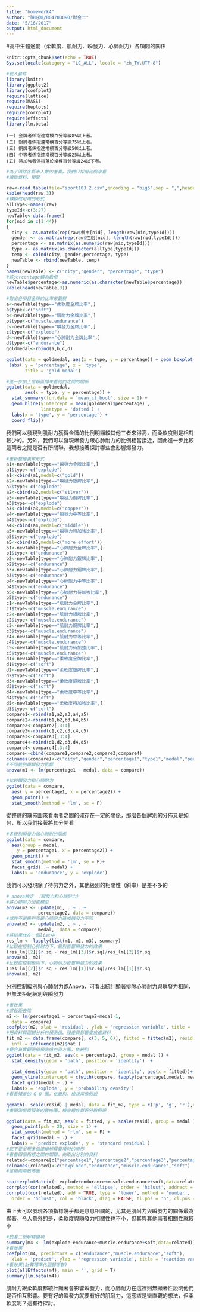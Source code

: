 ```yaml
---
title: "homework4"
author: "陳羽渢/B04703090/財金二"
date: "5/16/2017"
output: html_document
---
```

#高中生體適能（柔軟度、肌耐力、瞬發力、心肺耐力）各項間的關係
```r
knitr::opts_chunk$set(echo = TRUE)
Sys.setlocale(category = "LC_ALL", locale = "zh_TW.UTF-8")
```

```r
#載入套件
library(knitr)
library(ggplot2)
library(coefplot)
require(lattice)
require(MASS)
require(heplots)
require(corrplot)
require(effects)
library(lm.beta)
```

```{}
(一) 金牌者係指達常模百分等級85以上者。
(二) 銀牌者係指達常模百分等級75以上者。
(三) 銅牌者係指達常模百分等級50以上者。
(四) 中等者係指達常模百分等級25以上者。
(五) 待加強者係指落於常模百分等級24以下者。
```

```r
#為了消除各縣市人數的差異，我們只採用比例來看
#讀取資料、預覽

raw<-read.table(file="sport103 2.csv",encoding = "big5",sep = ",",header = TRUE)
kable(head(raw,3))
#轉換成可用的形式
allType<-names(raw)
typeId<-c(3:27)
newTable<-data.frame()
for(nid in c(1:44))
{
  city <- as.matrix(rep(raw$縣市[nid], length(raw[nid,typeId])))
  gender <- as.matrix(rep(raw$性別[nid], length(raw[nid,typeId])))
  percentage <- as.matrix(as.numeric(raw[nid,typeId]))
  type <- as.matrix(as.character(allType[typeId]))
  temp <- cbind(city, gender,percentage, type)
  newTable <- rbind(newTable, temp)
}
names(newTable) <- c("city","gender", "percentage", "type")
#將percentage轉為數值
newTable$percentage<-as.numeric(as.character(newTable$percentage))
kable(head(newTable,3))

```

```r
#取出各項目金牌的比率做觀察
a<-newTable[type=="柔軟度金牌比率",]
a$type<-c("soft")
b<-newTable[type=="肌耐力金牌比率",]
b$type<-c("muscle.endurance")
c<-newTable[type=="瞬發力金牌比率",]
c$type<-c("explode")
d<-newTable[type=="心肺耐力金牌比率",]
d$type<-c("endurance")
goldmedal<-rbind(a,b,c,d)

ggplot(data = goldmedal, aes(x = type, y = percentage)) + geom_boxplot() + coord_flip() +
 labs( y = 'percentage', x = 'type', 
       title = 'gold medal') 

```

```r
#進一步加上信賴區間來看他們之間的關係
ggplot(data = goldmedal, 
       aes(x = type, y = percentage)) +
  stat_summary(fun.data = 'mean_cl_boot', size = 1) +
  geom_hline(yintercept = mean(goldmedal$percentage) , 
             linetype = 'dotted') +
  labs(x = 'type', y = 'percentage') +
  coord_flip()
```
我們可以發現到肌耐力獲得金牌的比例明顯較其他三者來得高，而柔軟度則是相對較少的。另外，我們可以發現爆發力跟心肺耐力的比例相當接近，因此進一步比較這兩者之間是否有所關聯。我想接著探討哪些會影響爆發力。
```r
#重新整理表單形式
a1<-newTable[type=="瞬發力金牌比率",]
a1$type<-c("explode")
a1<-cbind(a1,medal=c("gold"))
a2<-newTable[type=="瞬發力銀牌比率",]
a2$type<-c("explode")
a2<-cbind(a2,medal=c("silver"))
a3<-newTable[type=="瞬發力銅牌比率",]
a3$type<-c("explode")
a3<-cbind(a3,medal=c("copper"))
a4<-newTable[type=="瞬發力中等比率",]
a4$type<-c("explode")
a4<-cbind(a4,medal=c("middle"))
a5<-newTable[type=="瞬發力待加強比率",]
a5$type<-c("explode")
a5<-cbind(a5,medal=c("more effort"))
b1<-newTable[type=="心肺耐力金牌比率",]
b1$type<-c("endurance")
b2<-newTable[type=="心肺耐力銀牌比率",]
b2$type<-c("endurance")
b3<-newTable[type=="心肺耐力銅牌比率",]
b3$type<-c("endurance")
b4<-newTable[type=="心肺耐力中等比率",]
b4$type<-c("endurance")
b5<-newTable[type=="心肺耐力待加強比率",]
b5$type<-c("endurance")
c1<-newTable[type=="肌耐力金牌比率",]
c1$type<-c("muscle.endurance")
c2<-newTable[type=="肌耐力銀牌比率",]
c2$type<-c("muscle.endurance")
c3<-newTable[type=="肌耐力銅牌比率",]
c3$type<-c("muscle.endurance")
c4<-newTable[type=="肌耐力中等比率",]
c4$type<-c("muscle.endurance")
c5<-newTable[type=="肌耐力待加強比率",]
c5$type<-c("muscle.endurance")
d1<-newTable[type=="柔軟度金牌比率",]
d1$type<-c("soft")
d2<-newTable[type=="柔軟度銀牌比率",]
d2$type<-c("soft")
d3<-newTable[type=="柔軟度銅牌比率",]
d3$type<-c("soft")
d4<-newTable[type=="柔軟度中等比率",]
d4$type<-c("soft")
d5<-newTable[type=="柔軟度待加強比率",]
d5$type<-c("soft")
compare1<-rbind(a1,a2,a3,a4,a5)
compare2<-rbind(b1,b2,b3,b4,b5)
compare2<-compare2[,3:4]
compare3<-rbind(c1,c2,c3,c4,c5)
compare3<-compare3[,3:4]
compare4<-rbind(d1,d2,d3,d4,d5)
compare4<-compare4[,3:4]
compare<-cbind(compare1,compare2,compare3,compare4)
colnames(compare)<-c("city","gender","percentage1","type1","medal","percentage2"," type2","percentage3"," type3","percentage4"," type4")
#不同級別與瞬發力影響
anova(m1 <- lm(percentage1 ~ medal, data = compare))
```

```r
#比較瞬發力和心肺耐力
ggplot(data = compare, 
  aes( y = percentage1, x = percentage2)) +
  geom_point() +
  stat_smooth(method = 'lm', se = F)
```

從整體的散佈圖來看兩者之間的確存在一定的關係，那麼各個牌別的分佈又是如何，所以我們接著將其分開看
```r
#各級別瞬發力和心肺耐的關係
ggplot(data = compare, 
  aes(group = medal, 
    y = percentage1, x = percentage2)) +
  geom_point() +
  stat_smooth(method = 'lm', se = F)+
  facet_grid( .~ medal) +
  labs(x = 'endurance', y = 'explode')
```
我們可以發現除了待努力之外，其他級別的相關性（斜率）是差不多的
```r
# anova檢定 （瞬發力和心肺耐力）
#將心肺耐力加進模型
anova(m2 <- update(m1, . ~ . + 
            percentage2, data = compare))
#或許不是級別而是心肺耐力造成瞬發力不同
anova(m3 <- update(m2, . ~ . - 
            medal,  data = compare))
#將結果放在一個list中
res_lm <- lapply(list(m1, m2, m3), summary)
#比較在控制心肺耐力下，級別影響瞬發力的效果
(res_lm[[2]]$r.sq - res_lm[[3]]$r.sq)/res_lm[[2]]$r.sq
anova(m3, m2)
#比較在控制級別下，心肺耐力影響瞬發力的效果
(res_lm[[2]]$r.sq - res_lm[[1]]$r.sq)/res_lm[[1]]$r.sq
anova(m1, m2)
```
分別控制級別與心肺耐力跑Anova，可看出統計顯著排除心肺耐力與瞬發力相同，但無法拒絕級別與瞬發力
```r
#畫效果
#將截距去除
m2 <- lm(percentage1 ~ percentage2+medal-1, 
  data = compare)
coefplot(m2, xlab = 'residual', ylab = 'regression variable', title = 'reaction variable = explode')
#把資料與迴歸分析的預測值、殘差與影響度放進資料
fit_m2 <- data.frame(compare[, c(3, 5, 6)], fitted = fitted(m2), resid = resid(m2),
  infl = influence(m2)$hat )
#疊合真實觀測值預測值的直方圖，依級別
ggplot(data = fit_m2, aes(x = percentage2, group = medal )) +
  stat_density(geom = 'path', position = 'identity')  +
  
  stat_density(geom = 'path', position = 'identity', aes(x = fitted))+
  geom_vline(xintercept = c(with(compare, tapply(percentage1,medal, mean))), linetype = 'dotted')+
  facet_grid(medal ~ .) +
  labs(x = 'explode', y = 'probability density')
#看看殘差的 Q-Q 圖，依級別。檢視常態假設

qqmath(~ scale(resid) | medal, data = fit_m2, type = c('p', 'g', 'r'),xlab = 'normal digit', ylab = 'standard residual', layout= c(2, 3),pch = '.', cex = 2)
#畫預測值與殘差的散佈圖，檢查線性與等分散假設

ggplot(data = fit_m2, aes(x = fitted, y = scale(resid), group = medal )) +
  geom_point(pch = 20, size = 1) +
  stat_smooth(method = 'rlm', se = F) +
  facet_grid(medal ~ .) +
  labs(x = 'predict explode', y = 'standard residual')
#底下要呈現多個連續解釋變項時的情形
#看看四個指標之間的關聯，先取出分別的資料
related<-compare[c("percentage1","percentage2","percentage3","percentage4")]
colnames(related)<-c("explode","endurance","muscle.endurance","soft")
#呈現兩兩散佈圖

scatterplotMatrix(~ explode+endurance+muscle.endurance+soft,data=related,pch = '.', cex = 3, smooth = FALSE, reg.line = FALSE, ellipse = TRUE,diagonal = 'none',lower.panel = NULL)
corrplot(cor(related), method = 'ellipse', order = 'hclust', addrect = 4,type = 'upper', tl.pos = 'tp')
corrplot(cor(related), add = TRUE, type = 'lower', method = 'number',
  order = 'hclust', col = 'black', diag = FALSE, tl.pos = 'n', cl.pos = 'n')
```
由上表可以發現各項指標幾乎都是息息相關的，尤其是肌耐力與瞬發力的關係最為顯著，令人意外的是，柔軟度與瞬發力相關性也不小，但其與其他兩者相關性就較小
```r
#放進三個解釋變項
summary(m4 <- lm(explode~endurance+muscle.endurance+soft,data=related))
#看效果
coefplot(m4, predictors = c("endurance","muscle.endurance","soft"),
  xlab = 'predict', ylab = 'regression variable', title = 'reaction variable = explode')
#看效果(計算標準化迴歸係數)
plot(allEffects(m4), main = '', grid = T)
summary(lm.beta(m4))

```
肌耐力跟柔軟度都統計顯著會影響瞬發力，而心肺耐力在這裡則無顯著性說明他們是否相互影響。要有好的瞬發力就要有好的肌耐力，這應該是蠻直觀的想法，但柔軟度呢？這有待探討。


